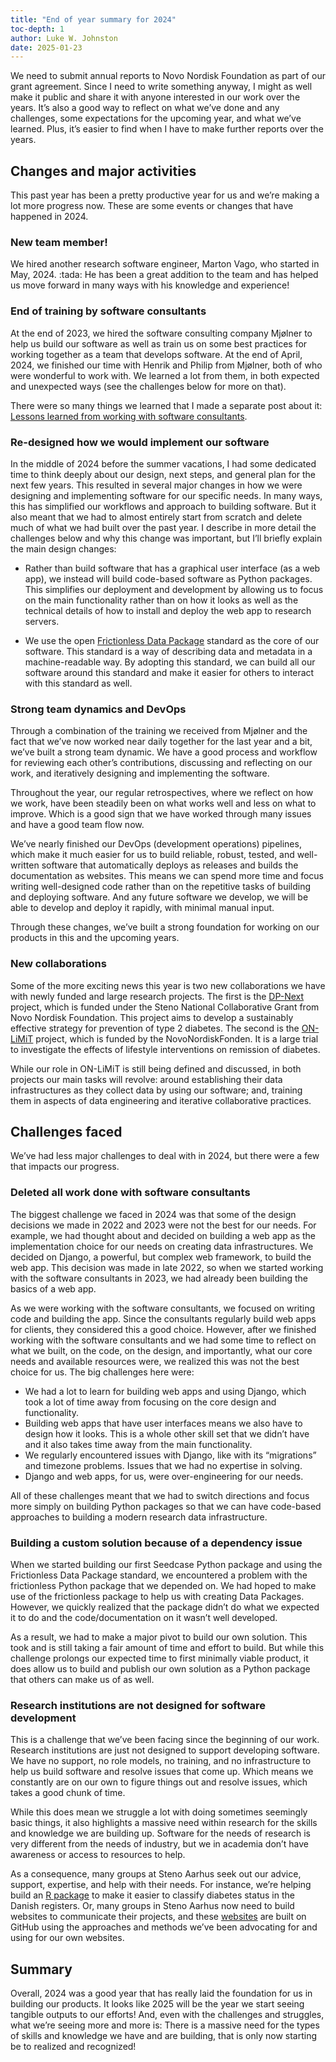 ```yaml
---
title: "End of year summary for 2024"
toc-depth: 1
author: Luke W. Johnston
date: 2025-01-23
---
```


::: callout-note
We need to submit annual reports to Novo Nordisk Foundation as part of
our grant agreement. Since I need to write something anyway, I might as
well make it public and share it with anyone interested in our work over
the years. It's also a good way to reflect on what we've done and any
challenges, some expectations for the upcoming year, and what we've
learned. Plus, it's easier to find when I have to make further reports
over the years.
:::

## Changes and major activities

This past year has been a pretty productive year for us and we're making
a lot more progress now. These are some events or changes that have
happened in 2024.

### New team member!

We hired another research software engineer, Marton Vago, who started in
May, 2024. :tada: He has been a great addition to the team and has
helped us move forward in many ways with his knowledge and experience!

### End of training by software consultants

At the end of 2023, we hired the software consulting company Mjølner to
help us build our software as well as train us on some best practices
for working together as a team that develops software. At the end of
April, 2024, we finished our time with Henrik and Philip from Mjølner,
both of who were wonderful to work with. We learned a lot from them, in
both expected and unexpected ways (see the challenges below for more on
that).

There were so many things we learned that I made a separate post about
it: [Lessons learned from working with software
consultants](/posts/lessons-learned-software-consultants.qmd).

### Re-designed how we would implement our software

In the middle of 2024 before the summer vacations, I had some dedicated
time to think deeply about our design, next steps, and general plan for
the next few years. This resulted in several major changes in how we
were designing and implementing software for our specific needs. In many
ways, this has simplified our workflows and approach to building
software. But it also meant that we had to almost entirely start from
scratch and delete much of what we had built over the past year. I
describe in more detail the challenges below and why this change was
important, but I'll briefly explain the main design changes:

-   Rather than build software that has a graphical user interface (as a
    web app), we instead will build code-based software as Python
    packages. This simplifies our deployment and development by allowing
    us to focus on the main functionality rather than on how it looks as
    well as the technical details of how to install and deploy the web
    app to research servers.

-   We use the open [Frictionless Data
    Package](https://datapackage.org/) standard as the core of our
    software. This standard is a way of describing data and metadata in
    a machine-readable way. By adopting this standard, we can build all
    our software around this standard and make it easier for others to
    interact with this standard as well.

### Strong team dynamics and DevOps

Through a combination of the training we received from Mjølner and the
fact that we've now worked near daily together for the last year and a
bit, we've built a strong team dynamic. We have a good process and
workflow for reviewing each other's contributions, discussing and
reflecting on our work, and iteratively designing and implementing the
software.

Throughout the year, our regular retrospectives, where we reflect on how
we work, have been steadily been on what works well and less on what to
improve. Which is a good sign that we have worked through many issues
and have a good team flow now.

We've nearly finished our DevOps (development operations) pipelines,
which make it much easier for us to build reliable, robust, tested, and
well-written software that automatically deploys as releases and builds
the documentation as websites. This means we can spend more time and
focus writing well-designed code rather than on the repetitive tasks of
building and deploying software. And any future software we develop, we
will be able to develop and deploy it rapidly, with minimal manual
input.

Through these changes, we've built a strong foundation for working on
our products in this and the upcoming years.

### New collaborations

Some of the more exciting news this year is two new collaborations we
have with newly funded and large research projects. The first is the
[DP-Next](https://dp-next.github.io/) project, which is funded under the
Steno National Collaborative Grant from Novo Nordisk Foundation. This project
aims to develop a sustainably effective strategy for prevention of type
2 diabetes. The second is the
[ON-LiMiT](https://steno-aarhus.github.io/ON-LiMiT/) project, which is
funded by the NovoNordiskFonden. It is a large trial to investigate the
effects of lifestyle interventions on remission of diabetes.

While our role in ON-LiMiT is still being defined and discussed, in both
projects our main tasks will revolve: around establishing their data
infrastructures as they collect data by using our software; and,
training them in aspects of data engineering and iterative collaborative
practices.

## Challenges faced

We've had less major challenges to deal with in 2024, but there were a
few that impacts our progress.

### Deleted all work done with software consultants

The biggest challenge we faced in 2024 was that some of the design
decisions we made in 2022 and 2023 were not the best for our needs. For
example, we had thought about and decided on building a web app as the
implementation choice for our needs on creating data infrastructures. We
decided on Django, a powerful, but complex web framework, to build the
web app. This decision was made in late 2022, so when we started working
with the software consultants in 2023, we had already been building the
basics of a web app.

As we were working with the software consultants, we focused on writing
code and building the app. Since the consultants regularly build web
apps for clients, they considered this a good choice. However, after we
finished working with the software consultants and we had some time to
reflect on what we built, on the code, on the design, and importantly,
what our core needs and available resources were, we realized this was
not the best choice for us. The big challenges here were:

-   We had a lot to learn for building web apps and using Django, which
    took a lot of time away from focusing on the core design and
    functionality.
-   Building web apps that have user interfaces means we also have to
    design how it looks. This is a whole other skill set that we didn't
    have and it also takes time away from the main functionality.
-   We regularly encountered issues with Django, like with its
    "migrations" and timezone problems. Issues that we had no expertise
    in solving.
-   Django and web apps, for us, were over-engineering for our needs.

All of these challenges meant that we had to switch directions and focus
more simply on building Python packages so that we can have code-based
approaches to building a modern research data infrastructure.

### Building a custom solution because of a dependency issue

When we started building our first Seedcase Python package and using the
Frictionless Data Package standard, we encountered a problem with the
frictionless Python package that we depended on. We had hoped to make
use of the frictionless package to help us with creating Data Packages.
However, we quickly realized that the package didn't do what we expected
it to do and the code/documentation on it wasn't well developed.

As a result, we had to make a major pivot to build our own solution.
This took and is still taking a fair amount of time and effort to build.
But while this challenge prolongs our expected time to first minimally
viable product, it does allow us to build and publish our own solution
as a Python package that others can make us of as well.

### Research institutions are not designed for software development

This is a challenge that we've been facing since the beginning of our
work. Research institutions are just not designed to support developing
software. We have no support, no role models, no training, and no
infrastructure to help us build software and resolve issues that come
up. Which means we constantly are on our own to figure things out and
resolve issues, which takes a good chunk of time.

While this does mean we struggle a lot with doing sometimes seemingly
basic things, it also highlights a massive need within research for the
skills and knowledge we are building up. Software for the needs of
research is very different from the needs of industry, but we in
academia don't have awareness or access to resources to help.

As a consequence, many groups at Steno Aarhus seek out our advice,
support, expertise, and help with their needs. For instance, we're
helping build an [R package](https://github.com/steno-aarhus/osdc) to
make it easier to classify diabetes status in the Danish registers. Or,
many groups in Steno Aarhus now need to build websites to communicate
their projects, and these
[websites](https://steno-aarhus.github.io/research/directory.html) are
built on GitHub using the approaches and methods we've been advocating
for and using for our own websites.

## Summary

Overall, 2024 was a good year that has really laid the foundation for us
in building our products. It looks like 2025 will be the year we start
seeing tangible outputs to our efforts! And, even with the challenges
and struggles, what we're seeing more and more is: There is a massive
need for the types of skills and knowledge we have and are building,
that is only now starting be to realized and recognized!
